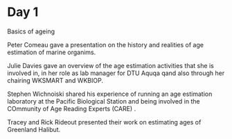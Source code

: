 # Day 1 {#sec:day1}

Basics of ageing

Peter Comeau gave a presentation on the history and realities of age estimation of marine organims.

Julie Davies gave an overview of the age estimation activities that she is involved in, in her role as lab manager for DTU Aquqa qand also through her chairing WKSMART and WKBIOP.


Stephen Wichnoiski shared his experience of running an age estimation laboratory at the Pacific Biological Station and being involved in the COmmunity of Age Reading Experts (CARE) .


Tracey and Rick Rideout presented their work on estimating ages of Greenland Halibut.





